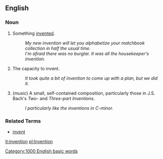 ==English==

===Noun===
# Something [[invent]]ed.
#: ''My new invention will let you alphabetize your matchbook collection in half the usual time.''
#: ''I'm afraid there was no burglar.  It was all the housekeeper's invention.''
# The capacity to invent.
#: ''It took quite a bit of invention to come up with a plan, but we did it.''
# (''music'') A small, self-contained composition, particularly those in J.S. Bach's ''Two-'' and ''Three-part Inventions''.
#: ''I particularly like the inventions in C-minor.''

===Related Terms===
*[[invent]]

[[it:invention]]
[[pl:Invention]]
[[Category:1000 English basic words]]